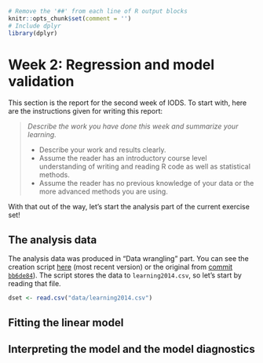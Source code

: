```r
# Remove the '##' from each line of R output blocks
knitr::opts_chunk$set(comment = '') 
# Include dplyr
library(dplyr)
```

# Week 2: Regression and model validation
This section is the report for the second week of IODS. To start with, here are the instructions given for writing this report:

>*Describe the work you have done this week and summarize your learning.*
>
>- Describe your work and results clearly. 
>- Assume the reader has an introductory course level understanding of writing and reading R code as well as statistical methods.
>- Assume the reader has no previous knowledge of your data or the more advanced methods you are using.

With that out of the way, let's start the analysis part of the current exercise set!

## The analysis data
The analysis data was produced in "Data wrangling" part. You can see the creation script [here](https://github.com/pkars/IODS-project/blob/master/data/create_learning2014.R) (most recent version) or the original from [commit `bb6de84`](https://github.com/pkars/IODS-project/blob/bb6de848b26bd4fbd3e909cce19831c8d86ccbee/data/create_learning2014.R)). The script stores the data to `learning2014.csv`, so let's start by reading that file.

```r
dset <- read.csv("data/learning2014.csv")
```


## Fitting the linear model

## Interpreting the model and the model diagnostics
